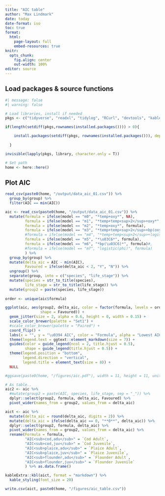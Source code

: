 ```yaml
---
title: "AIC table"
author: "Max Lindmark"
date: today
date-format: iso
toc: true
format: 
  html:
    page-layout: full
    embed-resources: true
knitr: 
  opts_chunk:
    fig.align: center
    out-width: 100%
editor: source
---
```


## Load packages & source functions

```r
#| message: false
#| warning: false

# Load libraries, install if needed
pkgs <- c("tidyverse", "readxl", "tidylog", "RCurl", "devtools", "kableExtra", "here") 

if(length(setdiff(pkgs,rownames(installed.packages()))) > 0){

    install.packages(setdiff(pkgs, rownames(installed.packages())), dependencies = T)
  
  }

invisible(lapply(pkgs, library, character.only = T))

# Set path
home <- here::here()
```

## Plot AIC

```r
read_csv(paste0(home, "/output/data_aic_01.csv")) %>% 
  group_by(group) %>% 
  filter(AIC == min(AIC))

aic <- read_csv(paste0(home, "/output/data_aic_01.csv")) %>% 
  mutate(formula = ifelse(model == "m0", "*temp+oxy*", NA),
         formula = ifelse(model == "m1", "*temp+temp<sup>2</sup>+oxy*", formula),
         formula = ifelse(model == "m2", "*temp×oxy*", formula),
         formula = ifelse(model == "m3", "*temp+temp<sup>2</sup>+bp(oxy)*", formula),
         #formula = ifelse(model == "m4", "*temp+temp<sup>2</sup>+logistic(oxy)*", formula),
         formula = ifelse(model == "m5", "*\u03C6*", formula),
         formula = ifelse(model == "m6", "*bp(\u03C6)*", formula)#,
         #formula = ifelse(model == "m7", "logistic(phi)", formula)
         ) %>% 
  group_by(group) %>% 
  mutate(delta_aic = AIC - min(AIC),
         Favoured = ifelse(delta_aic < 2, "Y", "N")) %>% 
  ungroup() %>% 
  separate(group, into = c("species", "life_stage")) %>% 
  mutate(species = str_to_title(species),
         life_stage = str_to_title(life_stage)) %>% 
  mutate(group2 = paste(species, life_stage))
  
order <- unique(aic$formula)

ggplot(aic, aes(group2, delta_aic, color = factor(formula, levels = order),
                shape = Favoured)) +
  geom_jitter(size = 2, alpha = 0.6, height = 0, width = 0.15) + 
  scale_color_brewer(palette = "Set1") +
  #scale_color_brewer(palette = "Paired") +
  coord_flip() +
  labs(x = "", y = "\u0394 AIC", color = "Formula", alpha = "Lowest AIC") +
  theme(legend.text = ggtext::element_markdown(size = 7)) + 
  guides(color = guide_legend(ncol = 2, title.hjust = 0.5),
         shape = guide_legend(title.hjust = 0.5)) +
  theme(legend.position = "bottom",
        legend.direction = "vertical",
        legend.title = element_text(size = 8)) +
  NULL

#ggsave(paste0(home, "/figures/aic.pdf"), width = 11, height = 11, units = "cm", device = cairo_pdf)

# As table..
aic2 <- aic %>% 
  #mutate(group2 = paste(AIC, species, life_stage, sep = "_")) %>% 
  dplyr::select(group2, formula, delta_aic, Favoured) %>% 
  pivot_wider(names_from = group2, values_from = delta_aic)

aict <- aic %>% 
  mutate(delta_aic = round(delta_aic, digits = 2)) %>% 
  mutate(delta_aic = ifelse(delta_aic == 0, "**0**", delta_aic)) %>% 
  dplyr::select(group2, formula, delta_aic) %>% 
  pivot_wider(names_from = group2, values_from = delta_aic) %>% 
  rename(Formula = formula, 
         "AIC<sub>cod,adu</sub>" = `Cod Adult`,
         "AIC<sub>cod,juv</sub>" = `Cod Juvenile`,
         "AIC<sub>plaice,adu</sub>" = `Plaice Adult`,
         "AIC<sub>plaice,juv</sub>" = `Plaice Juvenile`,
         "AIC<sub>flounder,adu</sub>" = `Flounder Adult`,
         "AIC<sub>flounder,juv</sub>" = `Flounder Juvenile`
         ) %>% as.data.frame()

kableExtra::kbl(aict, format = "markdown") %>%
  kable_styling(font_size = 20)

write.csv(aict, paste0(home, "/figures/aic_table.csv"))
```